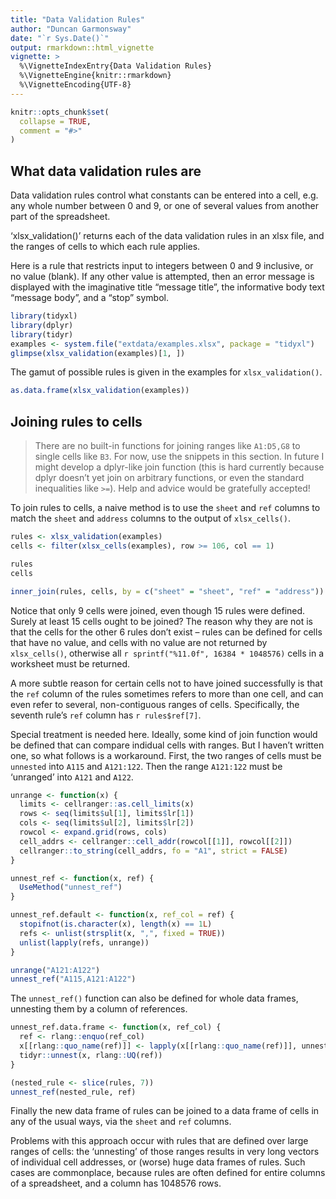 ```yaml
---
title: "Data Validation Rules"
author: "Duncan Garmonsway"
date: "`r Sys.Date()`"
output: rmarkdown::html_vignette
vignette: >
  %\VignetteIndexEntry{Data Validation Rules}
  %\VignetteEngine{knitr::rmarkdown}
  %\VignetteEncoding{UTF-8}
---
```


```r
knitr::opts_chunk$set(
  collapse = TRUE,
  comment = "#>"
)
```

## What data validation rules are

Data validation rules control what constants can be entered into a cell, e.g.
any whole number between 0 and 9, or one of several values from another part of
the spreadsheet.

‘xlsx_validation()’ returns each of the data validation rules in an xlsx file,
and the ranges of cells to which each rule applies.

Here is a rule that restricts input to integers between 0 and 9 inclusive, or no
value (blank).  If any other value is attempted, then an error message is
displayed with the imaginative title "message title", the informative body text
"message body", and a "stop" symbol.

```r
library(tidyxl)
library(dplyr)
library(tidyr)
examples <- system.file("extdata/examples.xlsx", package = "tidyxl")
glimpse(xlsx_validation(examples)[1, ])
```

The gamut of possible rules is given in the examples for `xlsx_validation()`.

```r
as.data.frame(xlsx_validation(examples))
```

## Joining rules to cells

> There are no built-in functions for joining ranges like `A1:D5,G8` to single
> cells like `B3`.  For now, use the snippets in this section.  In future I
> might develop a dplyr-like join function (this is hard currently because dplyr
> doesn't yet join on arbitrary functions, or even the standard inequalities
> like `>=`).  Help and advice would be gratefully accepted!

To join rules to cells, a naive method is to use the `sheet` and `ref` columns
to match the `sheet` and `address` columns to the output of `xlsx_cells()`.

```r
rules <- xlsx_validation(examples)
cells <- filter(xlsx_cells(examples), row >= 106, col == 1)

rules
cells

inner_join(rules, cells, by = c("sheet" = "sheet", "ref" = "address"))
```

Notice that only 9 cells were joined, even though 15 rules were defined.  Surely
at least 15 cells ought to be joined?  The reason why they are not is that the
cells for the other 6 rules don't exist -- rules can be defined for cells that
have no value, and cells with no value are not returned by `xlsx_cells()`,
otherwise all `r sprintf("%11.0f", 16384 * 1048576)` cells in a worksheet must
be returned.

A more subtle reason for certain cells not to have joined successfully is that
the `ref` column of the rules sometimes refers to more than one cell, and can
even refer to several, non-contiguous ranges of cells.  Specifically, the
seventh rule's `ref` column has ``r rules$ref[7]``.

Special treatment is needed here.  Ideally, some kind of join function would be
defined that can compare indidual cells with ranges.  But I haven't written one,
so what follows is a workaround.  First, the two ranges of cells must be
`unnested` into `A115` and `A121:122`.  Then the range `A121:122` must be
'unranged' into `A121` and `A122`.

```r
unrange <- function(x) {
  limits <- cellranger::as.cell_limits(x)
  rows <- seq(limits$ul[1], limits$lr[1])
  cols <- seq(limits$ul[2], limits$lr[2])
  rowcol <- expand.grid(rows, cols)
  cell_addrs <- cellranger::cell_addr(rowcol[[1]], rowcol[[2]])
  cellranger::to_string(cell_addrs, fo = "A1", strict = FALSE)
}

unnest_ref <- function(x, ref) {
  UseMethod("unnest_ref")
}

unnest_ref.default <- function(x, ref_col = ref) {
  stopifnot(is.character(x), length(x) == 1L)
  refs <- unlist(strsplit(x, ",", fixed = TRUE))
  unlist(lapply(refs, unrange))
}

unrange("A121:A122")
unnest_ref("A115,A121:A122")
```

The `unnest_ref()` function can also be defined for whole data frames, unnesting
them by a column of references.

```r
unnest_ref.data.frame <- function(x, ref_col) {
  ref <- rlang::enquo(ref_col)
  x[[rlang::quo_name(ref)]] <- lapply(x[[rlang::quo_name(ref)]], unnest_ref)
  tidyr::unnest(x, rlang::UQ(ref))
}

(nested_rule <- slice(rules, 7))
unnest_ref(nested_rule, ref)
```

Finally the new data frame of rules can be joined to a data frame of cells in
any of the usual ways, via the `sheet` and `ref` columns.

Problems with this approach occur with rules that are defined over large ranges
of cells: the 'unnesting' of those ranges results in very long vectors of
individual cell addresses, or (worse) huge data frames of rules.  Such cases are
commonplace, because rules are often defined for entire columns of a
spreadsheet, and a column has 1048576 rows.

